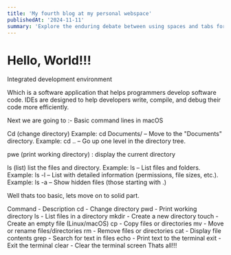 ```yaml
---
title: 'My fourth blog at my personal webspace'
publishedAt: '2024-11-11'
summary: 'Explore the enduring debate between using spaces and tabs for code indentation, and why this choice matters more than you might think.'
---
```


# Hello, World!!!

Integrated development environment

Which is a software application that helps programmers develop software code. IDEs are designed to help developers write, compile, and debug their code more efficiently.

Next we are going to :-
Basic command lines in macOS

Cd (change directory)
Example: cd Documents/     – Move to the "Documents" directory.
Example: cd ..     – Go up one level in the directory tree.


pwe (print working directory) : display the current directory


ls (list) list the files and directory.
Example: ls – List files and folders.
Example: ls -l – List with detailed information (permissions, file sizes, etc.).
Example: ls -a – Show hidden files (those starting with .)


Well thats too basic, lets move on to solid part.


Command -	Description
cd -	Change directory
pwd	- Print working directory
ls	- List files in a directory
mkdir	- Create a new directory
touch	- Create an empty file (Linux/macOS)
cp	- Copy files or directories
mv	- Move or rename files/directories
rm	- Remove files or directories
cat	- Display file contents
grep	- Search for text in files
echo	- Print text to the terminal
exit	- Exit the terminal
clear	- Clear the terminal screen
Thats all!!!

